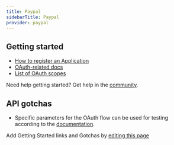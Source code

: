 ```yaml
---
title: Paypal
sidebarTitle: Paypal
provider: paypal
---
```



<Overview />
<PreBuiltTooling provider={providers[pageMetadata.provider]} />


## Getting started

-   [How to register an Application](https://developer.paypal.com/dashboard/applications/live)
-   [OAuth-related docs](https://developer.paypal.com/api/rest/authentication/)
-   [List of OAuth scopes](https://developer.paypal.com/api/rest/requests#:~:text=if%20not%20provided.-,scope,-Optional)

<Tip>Need help getting started? Get help in the [community](https://nango.dev/slack).</Tip>

## API gotchas

- Specific parameters for the OAuth flow can be used for testing according to the [documentation](https://developer.paypal.com/tools/sandbox).

<Note>Add Getting Started links and Gotchas by [editing this page](https://github.com/nangohq/nango/tree/master/docs-v2/integrations/all/paypal.mdx)</Note>
